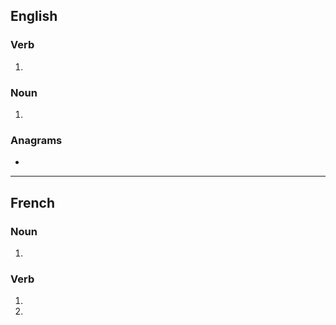 {{also|dribblés}}
==English==

===Verb===
{{head|en|verb form}}

# {{en-third-person singular of|dribble}}

===Noun===
{{head|en|noun plural form}}

# {{plural of|dribble|lang=en}}

===Anagrams===
* {{anagrams|en|dibblers}}

----

==French==

===Noun===
{{head|fr|noun plural form|g=m}}

# {{plural of|dribble|lang=fr}}

===Verb===
{{head|fr|verb form}}

# {{inflection of|dribbler||2|s|pres|indc|lang=fr}}
# {{inflection of|dribbler||2|s|pres|subj|lang=fr}}